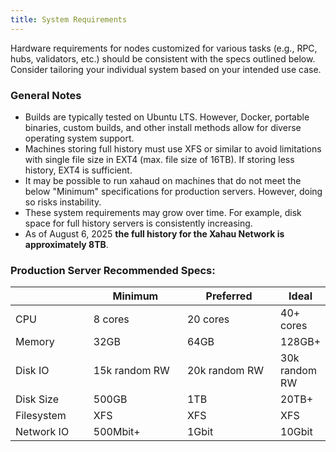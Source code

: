 ```yaml
---
title: System Requirements
---
```

Hardware requirements for nodes customized for various tasks (e.g., RPC, hubs, validators, etc.) should be consistent with the specs outlined below. Consider tailoring your individual system based on your intended use case.

### General Notes
* Builds are typically tested on Ubuntu LTS. However, Docker, portable binaries, custom builds, and other install methods allow for diverse operating system support.
* Machines storing full history must use XFS or similar to avoid limitations with single file size in EXT4 (max. file size of 16TB). If storing less history, EXT4 is sufficient.
* It may be possible to run xahaud on machines that do not meet the below "Minimum" specifications for production servers. However, doing so risks instability.
* These system requirements may grow over time. For example, disk space for full history servers is consistently increasing.
* As of August 6, 2025 <strong>the full history for the Xahau Network is approximately 8TB</strong>.

### Production Server Recommended Specs:

<table><thead><tr><th width="140"></th><th width="200">Minimum</th><th width="199">Preferred</th><th>Ideal</th></tr></thead><tbody><tr><td>CPU</td><td>8 cores</td><td>20 cores</td><td>40+ cores</td></tr><tr><td>Memory</td><td>32GB</td><td>64GB</td><td>128GB+</td></tr><tr><td>Disk IO</td><td>15k random RW</td><td>20k random RW</td><td>30k random RW</td></tr><tr><td>Disk Size</td><td>500GB</td><td>1TB</td><td>20TB+</td></tr><tr><td>Filesystem</td><td>XFS</td><td>XFS</td><td>XFS</td></tr><tr><td>Network IO</td><td>500Mbit+</td><td>1Gbit</td><td>10Gbit</td></tr></tbody></table>
